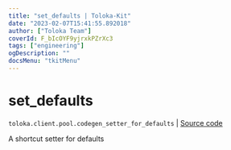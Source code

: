 ```yaml
---
title: "set_defaults | Toloka-Kit"
date: "2023-02-07T15:41:55.892018"
author: ["Toloka Team"]
coverId: F_bIcOYF9yjrxkPZrXc3
tags: ["engineering"]
ogDescription: ""
docsMenu: "tkitMenu"
---
```


# set_defaults
`toloka.client.pool.codegen_setter_for_defaults` | [Source code](https://github.com/Toloka/toloka-kit/blob/v1.1.3/src/client/pool/__init__.py#L0)

A shortcut setter for defaults